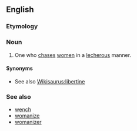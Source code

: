 ==English==

===Etymology===
{{suffix|wench|er|lang=en}}

===Noun===
{{en-noun}}

# {{lb|en|uncommon}} One who [[chase]]s [[women]] in a [[lecherous]] manner.

====Synonyms====
* See also [[Wikisaurus:libertine]]

===See also===
* [[wench]]
* [[womanize]]
* [[womanizer]]